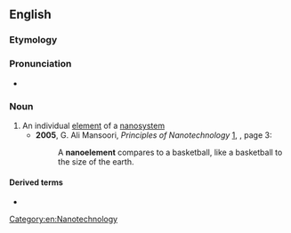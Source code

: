==English==

===Etymology===
{{prefix|en|nano|element}}

===Pronunciation===
* {{IPA|en|/nænoʊˈɛləmɪnt/}}

===Noun===
{{en-noun}}

# An individual [[element]] of a [[nanosystem]]
#* '''2005''', G. Ali Mansoori, ''Principles of Nanotechnology'' [http://books.google.com/books?id=ALpdrIPKFnkC], {{ISBN|9812561544}}, page 3:
#*: A '''nanoelement''' compares to a basketball, like a basketball to the size of the earth.

====Derived terms====
* {{l|en|nanoelemental}}

[[Category:en:Nanotechnology]]